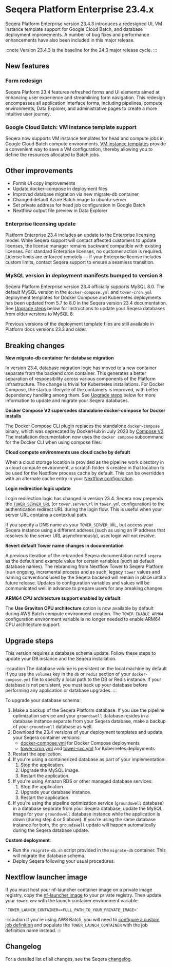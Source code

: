 # Seqera Platform Enterprise 23.4.x

Seqera Platform Enterprise version 23.4.3 introduces a redesigned UI, VM instance template support for Google Cloud Batch, and database deployment improvements. A number of bug fixes and performance enhancements have also been included in this major release.

:::note
Version 23.4.3 is the baseline for the 24.3 major release cycle.
:::

## New features

### Form redesign

Seqera Platform 23.4 features refreshed forms and UI elements aimed at enhancing user experience and streamlining form navigation. This redesign encompasses all application interface forms, including pipelines, compute environments, Data Explorer, and administrative pages to create a more intuitive user journey.

### Google Cloud Batch: VM instance template support

Seqera now supports VM instance templates for head and compute jobs in Google Cloud Batch compute environments. [VM instance templates][gcp-vm-instance-template] provide a convenient way to save a VM configuration, thereby allowing you to define the resources allocated to Batch jobs.

## Other improvements

- Forms UI copy improvements
- Update docker-compose in deployment files
- Improved database migration via new migrate-db container
- Changed default Azure Batch image to ubuntu-server
- Set private address for head job configuration in Google Batch
- Nextflow output file preview in Data Explorer

### Enterprise licensing update

Platform Enterprise 23.4 includes an update to the Enterprise licensing model. While Seqera support will contact affected customers to update licenses, the license manager remains backward compatible with existing licenses. For standard Enterprise licenses, no customer action is required. License limits are enforced remotely — if your Enterprise license includes custom limits, contact Seqera support to ensure a seamless transition.

### MySQL version in deployment manifests bumped to version 8

Seqera Platform Enterprise version 23.4 officially supports MySQL 8.0. The default MySQL version in the `docker-compose.yml` and `tower-cron.yml` deployment templates for Docker Compose and Kubernetes deployments has been updated from 5.7 to 8.0 in the Seqera version 23.4 documentation. See [Upgrade steps](#upgrade-steps) below for instructions to update your Seqera databases from older versions to MySQL 8.

Previous versions of the deployment template files are still available in Platform docs versions 23.3 and older.

## Breaking changes

**New migrate-db container for database migration**

In version 23.4, database migration logic has moved to a new container separate from the backend cron container. This generates a better separation of responsibility across various components of the Platform infrastructure. The change is trivial for Kubernetes installations. For Docker Compose, the startup lifecycle of the containers is improved, with better dependency handling among them. See [Upgrade steps](#upgrade-steps) below for more information to update and migrate your Seqera databases.

**Docker Compose V2 supersedes standalone docker-compose for Docker installs**

The Docker Compose CLI plugin replaces the standalone `docker-compose` binary, which was deprecated by DockerHub in July 2023 by [Compose V2](https://www.docker.com/blog/announcing-compose-v2-general-availability/). The installation documentation now uses the `docker compose` subcommand for the Docker CLI when using compose files.

**Cloud compute environments use cloud cache by default**

When a cloud storage location is provided as the pipeline work directory in a cloud compute environment, a scratch folder is created in that location to be used for the Nextflow process cache by default. This can be overridden with an alternate cache entry in your [Nextflow configuration](https://www.nextflow.io/docs/latest/process.html#process-cache).

**Login redirection logic update**

Login redirection logic has changed in version 23.4. Seqera now prepends the [`TOWER_SERVER_URL`](../configuration/overview.mdx#basic-configuration) (or `tower.serverUrl` in `tower.yml` configuration) to the authentication redirect URL during the login flow. This is useful when your server URL contains a contextual path.

If you specify a DNS name as your `TOWER_SERVER_URL`, but access your Seqera instance using a different address (such as using an IP address that resolves to the server URL asynchronously), user login will not resolve.

**Revert default Tower name changes in documentation**

A previous iteration of the rebranded Seqera documentation noted `seqera` as the default and example value for certain variables (such as default database names). The rebranding from Nextflow Tower to Seqera Platform is an ongoing, incremental process and as such, legacy `tower` values and naming conventions used by the Seqera backend will remain in place until a future release. Updates to configuration variables and values will be communicated well in advance to prepare users for any breaking changes.

**ARM64 CPU architecture support enabled by default**

The **Use Graviton CPU architecture** option is now available by default during AWS Batch compute environment creation. The `TOWER_ENABLE_ARM64` configuration environment variable is no longer needed to enable ARM64 CPU architecture support. 

## Upgrade steps

This version requires a database schema update. Follow these steps to update your DB instance and the Seqera installation.

:::caution
The database volume is persistent on the local machine by default if you use the `volumes` key in the `db` or `redis` section of your `docker-compose.yml` file to specify a local path to the DB or Redis instance. If your database is not persistent, you must back up your database before performing any application or database upgrades.
:::

To upgrade your database schema:

1. Make a backup of the Seqera Platform database. If you use the pipeline optimization service and your `groundswell` database resides in a database instance separate from your Seqera database, make a backup of your `groundswell` database as well.
2. Download the 23.4 versions of your deployment templates and update your Seqera container versions:
    - [docker-compose.yml](../_templates/docker/docker-compose.yml) for Docker Compose deployments
    - [tower-cron.yml](../_templates/k8s/tower-cron.yml) and [tower-svc.yml](../_templates/k8s/tower-svc.yml) for Kubernetes deployments
3. Restart the application.
4. If you're using a containerized database as part of your implementation:
    1. Stop the application.
    2. Upgrade the MySQL image.
    3. Restart the application.
5. If you're using Amazon RDS or other managed database services:
    1. Stop the application
    2. Upgrade your database instance.
    3. Restart the application.
6. If you're using the pipeline optimization service (`groundswell` database) in a database separate from your Seqera database, update the MySQL image for your `groundswell` database instance while the application is down (during step 4 or 5 above). If you're using the same database instance for both, the `groundswell` update will happen automatically during the Seqera database update.

**Custom deployment**:

- Run the `/migrate-db.sh` script provided in the `migrate-db` container. This will migrate the database schema.
- Deploy Seqera following your usual procedures.

## Nextflow launcher image

If you must host your nf-launcher container image on a private image registry, copy the [nf-launcher image](https://quay.io/seqeralabs/nf-launcher:j17-23.04.1) to your private registry. Then update your `tower.env` with the launch container environment variable:

    `TOWER_LAUNCH_CONTAINER=<FULL_PATH_TO_YOUR_PRIVATE_IMAGE>`

:::caution
If you're using AWS Batch, you will need to [configure a custom job definition](../advanced-topics/custom-launch-container.mdx) and populate the `TOWER_LAUNCH_CONTAINER` with the job definition name instead.
:::

## Changelog

For a detailed list of all changes, see the Seqera [changelog](./changelog.mdx).

[gcp-vm-instance-template]: https://cloud.google.com/compute/docs/instance-templates